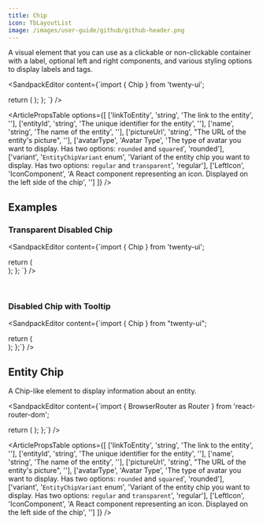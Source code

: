 ```yaml
---
title: Chip
icon: TbLayoutList
image: /images/user-guide/github/github-header.png
---
```


A visual element that you can use as a clickable or non-clickable container with a label, optional left and right components, and various styling options to display labels and tags.

<ArticleTabs label1="Usage" label2="Props">

<ArticleTab>

<SandpackEditor content={`import { Chip } from 'twenty-ui';

  return (
    <Chip
      size="large"
      label="Clickable Chip"
      clickable={true}
      variant="highlighted"
      accent="text-primary"
      leftComponent
      rightComponent
      maxWidth="200px"
      className
    />
  );
};
`} />

</ArticleTab>

<ArticleTab>

<ArticlePropsTable options={[
  ['linkToEntity', 'string', 'The link to the entity', ''],
  ['entityId', 'string', 'The unique identifier for the entity', ''],
  ['name', 'string', 'The name of the entity', ''],
  ['pictureUrl', 'string', "The URL of the entity's picture", ''],
  ['avatarType', 'Avatar Type', 'The type of avatar you want to display. Has two options: `rounded` and `squared`', 'rounded'],
  ['variant', '`EntityChipVariant` enum', 'Variant of the entity chip you want to display. Has two options: `regular` and `transparent`', 'regular'],
  ['LeftIcon', 'IconComponent', 'A React component representing an icon. Displayed on the left side of the chip', '']
]} />

</ArticleTab>
</ArticleTabs>

## Examples

### Transparent Disabled Chip

<SandpackEditor content={`import { Chip } from 'twenty-ui';

  return (
      <Chip 
      size="large"
      label="Transparent Disabled Chip"
      clickable={false}
      variant="rounded"
      accent="text-secondary"
      leftComponent
      rightComponent
      maxWidth="200px"
      className
      />    
  );
};
`} />

<br/>

### Disabled Chip with Tooltip

<SandpackEditor content={`import { Chip } from "twenty-ui";
  
  return (
      <Chip 
      size="large"
      label="Disabled chip that triggers a tooltip when overflowing."
      clickable={false}
      variant="regular"
      accent="text-primary"
      leftComponent
      rightComponent
      maxWidth="200px"
      className
      />    
  );
};`} />



## Entity Chip 

A Chip-like element to display information about an entity.

<ArticleTabs label1="Usage" label2="Props">

<ArticleTab>

<SandpackEditor content={`import { BrowserRouter as Router } from 'react-router-dom';

  return (
    <Router>
      <EntityChip
        linkToEntity="/entity-link"
        entityId="entityTest"
        name="Entity name"
        pictureUrl=""
        avatarType="rounded"
        variant="regular"
        LeftIcon={IconTwentyStar}
      />
    </Router>
  );
};`} />

</ArticleTab>

<ArticleTab>
  
<ArticlePropsTable options={[
  ['linkToEntity', 'string', 'The link to the entity', ''],
  ['entityId', 'string', 'The unique identifier for the entity', ''],
  ['name', 'string', 'The name of the entity', ''],
  ['pictureUrl', 'string', "The URL of the entity's picture", ''],
  ['avatarType', 'Avatar Type', 'The type of avatar you want to display. Has two options: `rounded` and `squared`', 'rounded'],
  ['variant', '`EntityChipVariant` enum', 'Variant of the entity chip you want to display. Has two options: `regular` and `transparent`', 'regular'],
  ['LeftIcon', 'IconComponent', 'A React component representing an icon. Displayed on the left side of the chip', '']
]} />

</ArticleTab>
</ArticleTabs>